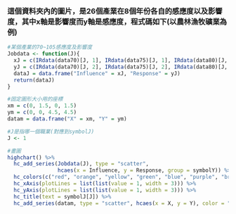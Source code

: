 
### 這個資料夾內的圖片，是26個產業在8個年份各自的感應度以及影響度，其中x軸是影響度而y軸是感應度，程式碼如下(以農林漁牧礦業為例)

```r
#某個產業的70~105感應度及影響度
Jobdata <- function(J){
  xJ = c(IRdata(data70)[J, 1], IRdata(data75)[J, 1], IRdata(data80)[J, 1], IRdata(data85)[J, 1], IRdata(data90)[J, 1], IRdata(data95)[J, 1], IRdata(data100)[J, 1], IRdata(data105)[J, 1])
  yJ = c(IRdata(data70)[J, 2], IRdata(data75)[J, 2], IRdata(data80)[J, 2], IRdata(data85)[J, 2], IRdata(data90)[J, 2], IRdata(data95)[J, 2], IRdata(data100)[J, 2], IRdata(data105)[J, 2])
  dataJ = data.frame("Influence" = xJ, "Response" = yJ)
  return(dataJ)
}

#固定圖形大小用的座標
xm = c(0, 1.5, 0, 1.5)
ym = c(0, 0, 4.5, 4.5)
datam = data.frame("X" = xm, "Y" = ym)

#J是指哪一個職業(對應到symbolJ)
J <- 1

#畫圖
highchart() %>%
  hc_add_series(Jobdata(J), type = "scatter", 
                hcaes(x = Influence, y = Response, group = symbolY)) %>%
  hc_colors(c("red", "orange", "yellow", "green", "blue", "purple", "brown", "black")) %>%
  hc_xAxis(plotLines = list(list(value = 1, width = 3))) %>%
  hc_yAxis(plotLines = list(list(value = 1, width = 3))) %>%
  hc_title(text = symbolJ[J]) %>%
  hc_add_series(datam, type = "scatter", hcaes(x = X, y = Y), color = "white", showInLegend = FALSE)
```
